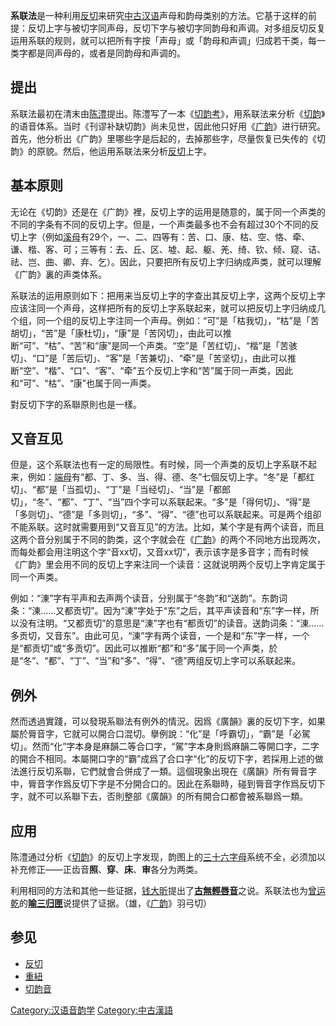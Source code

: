 '''系联法'''是一种利用[[反切|反切]]来研究[[中古汉语|中古汉语]]声母和韵母类别的方法。它基于这样的前提：反切上字与被切字同声母，反切下字与被切字同韵母和声调。对多组反切反复运用系联的规则，就可以把所有字按「声母」或「韵母和声调」归成若干类，每一类字都是同声母的，或者是同韵母和声调的。

==提出==
系联法最初在清末由[[陈澧|陈澧]]提出。陈澧写了一本《[[切韵考|切韵考]]》，用系联法来分析《[[切韵|切韵]]》的语音体系。当时《刊谬补缺切韵》尚未见世，因此他只好用《[[广韵|广韵]]》进行研究。首先，他分析出《广韵》里哪些字是后起的，去掉那些字，尽量恢复已失传的《切韵》的原貌。然后，他运用系联法来分析[[反切|反切]]上字。

==基本原则==
无论在《切韵》还是在《广韵》裡，反切上字的运用是随意的，属于同一个声类的不同的字条有不同的反切上字。但是，一个声类最多也不会有超过30个不同的反切上字（例如[[溪母|溪母]]有29个，一、二、四等有：苦、口、康、枯、空、恪、牵、谦、楷、客、可；三等有：去、丘、区、墟、起、躯、羌、绮、钦、倾、窥、诘、祛、岂、曲、卿、弃、乞）。因此，只要把所有反切上字归纳成声类，就可以理解《广韵》裏的声类体系。

系联法的运用原则如下：把用来当反切上字的字查出其反切上字，这两个反切上字应该注同一个声母，这样把所有的反切上字系联起来，就可以把反切上字归纳成几个组，同一个组的反切上字注同一个声母。例如：“可”是「枯我切」，“枯”是「苦胡切」，“苦”是「康杜切」，“康”是「苦冈切」，由此可以推断“可”、“枯”、“苦”和“康”是同一个声类。“空”是「苦红切」、“楷”是「苦骇切」、“口”是「苦后切」、“客”是「苦兼切」、“牵”是「苦坚切」，由此可以推断“空”、“楷”、“口”、“客”、“牵”五个反切上字和“苦”属于同一声类，因此和“可”、“枯”、“康”也属于同一声类。

對反切下字的系聯原則也是一樣。

==又音互见==
但是，这个系联法也有一定的局限性。有时候，同一个声类的反切上字系联不起来，例如：[[端母|端母]]有“都、丁、多、当、得、德、冬”七個反切上字。“冬”是「都红切」、“都”是「当孤切」、“丁”是「当经切」、“当”是「都郎切」，“冬”、“都”、“丁”、“当”四个字可以系联起来。“多”是「得何切」、“得”是「多则切」、“德”是「多则切」，“多”、“得”、“德”也可以系联起来。可是两个组卻不能系联。这时就需要用到“又音互见”的方法。比如，某个字是有两个读音，而且这两个音分别属于不同的韵类，这个字就会在《[[广韵|广韵]]》的两个不同地方出现两次，而每处都会用注明这个字“音xx切，又音xx切”，表示该字是多音字；而有时候《广韵》里会用不同的反切上字来注同一个读音：这就说明两个反切上字肯定属于同一个声类。

例如：“涷”字有平声和去声两个读音，分别属于“冬韵”和“送韵”。东韵词条：“涷……又都贡切”。因为“涷”字处于“东”之后，其平声读音和“东”字一样，所以没有注明。“又都贡切”的意思是“涷”字也有“都贡切”的读音。送韵词条：“涷……多贡切，又音东”。由此可见，“涷”字有两个读音，一个是和“东”字一样，一个是“都贡切”或“多贡切”。因此可以推断“都”和“多”属于同一个声类，於是“冬”、“都”、“丁”、“当”和“多”、“得”、“德”两组反切上字可以系联起来。

==例外==
然而透過實踐，可以發現系聯法有例外的情況。因爲《廣韻》裏的反切下字，如果屬於脣音字，它就可以開合口混切。擧例說：“化”是「呼霸切」，“霸”是「必駕切」。然而“化”字本身是麻韻二等合口字，“駕”字本身則爲麻韻二等開口字，二字的開合不相同。本屬開口字的“霸”成爲了合口字“化”的反切下字，若採用上述的做法進行反切系聯，它們就會合併成了一類。這個現象出現在《廣韻》所有脣音字中，脣音字作爲反切下字是不分開合口的。因此在系聯時，碰到脣音字作爲反切下字，就不可以系聯下去，否則整部《廣韻》的所有開合口都會被系聯爲一類。

==应用==
陈澧通过分析《[[切韵|切韵]]》的反切上字发现，韵图上的[[三十六字母|三十六字母]]系统不全，必须加以补充修正——正齿音'''照'''、'''穿'''、'''床'''、'''审'''各分为两类。

利用相同的方法和其他一些证据，[[钱大昕|钱大昕]]提出了'''[[古無輕唇音|古無輕唇音]]'''之说。系联法也为[[曾运乾|曾运乾]]的'''[[喻三歸匣|喻三归匣]]'''说提供了证据。（雄，《[[广韵|广韵]]》羽弓切）

==参见==
*[[反切|反切]]
*[[重紐|重紐]]
*[[切韵音|切韵音]]

{{漢語音韻學}}

[[Category:汉语音韵学|Category:汉语音韵学]]
[[Category:中古漢語|Category:中古漢語]]